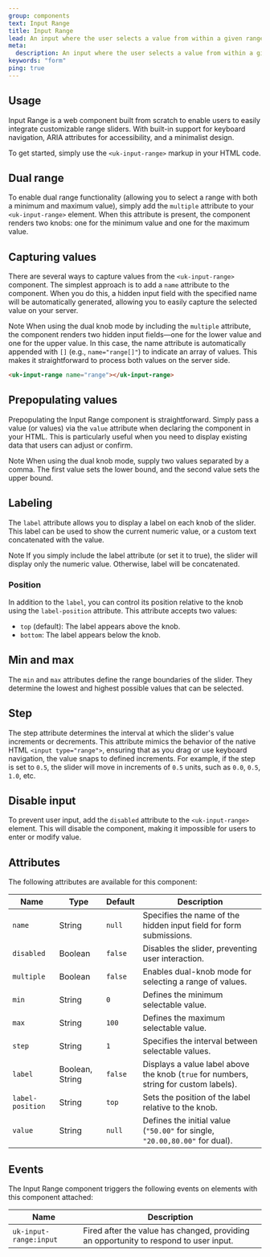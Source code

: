 ```yaml
---
group: components
text: Input Range
title: Input Range
lead: An input where the user selects a value from within a given range.
meta:
  description: An input where the user selects a value from within a given range.
keywords: "form"
ping: true
---
```



## Usage

Input Range is a web component built from scratch to enable users to easily integrate customizable range sliders. With built-in support for keyboard navigation, ARIA attributes for accessibility, and a minimalist design.

To get started, simply use the `<uk-input-range>` markup in your HTML code.

<Snippet component="input_range.basic" />

## Dual range

To enable dual range functionality (allowing you to select a range with both a minimum and maximum value), simply add the `multiple` attribute to your `<uk-input-range>` element. When this attribute is present, the component renders two knobs: one for the minimum value and one for the maximum value.

<Snippet component="input_range.dual_range" />

## Capturing values

There are several ways to capture values from the `<uk-input-range>` component. The simplest approach is to add a `name` attribute to the component. When you do this, a hidden input field with the specified name will be automatically generated, allowing you to easily capture the selected value on your server.

<span class="uk-label uk-label-primary">Note</span> When using the dual knob
mode by including the `multiple` attribute, the component renders two hidden
input fields—one for the lower value and one for the upper value. In this case,
the name attribute is automatically appended with `[]` (e.g., `name="range[]"`)
to indicate an array of values. This makes it straightforward to process both
values on the server side.

```html
<uk-input-range name="range"></uk-input-range>
```

## Prepopulating values

Prepopulating the Input Range component is straightforward. Simply pass a value (or values) via the `value` attribute when declaring the component in your HTML. This is particularly useful when you need to display existing data that users can adjust or confirm.

<span class="uk-label uk-label-primary">Note</span> When using the dual knob
mode, supply two values separated by a comma. The first value sets the lower
bound, and the second value sets the upper bound.

<Snippet component="input_range.prepopulated" />

## Labeling

The `label` attribute allows you to display a label on each knob of the slider. This label can be used to show the current numeric value, or a custom text concatenated with the value.

<Snippet component="input_range.labeling" />

<span class="uk-label uk-label-primary">Note</span> If you simply include the
label attribute (or set it to true), the slider will display only the numeric
value. Otherwise, label will be concatenated.

### Position

In addition to the `label`, you can control its position relative to the knob using the `label-position` attribute. This attribute accepts two values:

- `top` (default): The label appears above the knob.
- `bottom`: The label appears below the knob.

<Snippet component="input_range.labeling_position" />

## Min and max

The `min` and `max` attributes define the range boundaries of the slider. They determine the lowest and highest possible values that can be selected.

<Snippet component="input_range.min_max" />

## Step

The step attribute determines the interval at which the slider's value increments or decrements. This attribute mimics the behavior of the native HTML `<input type="range">`, ensuring that as you drag or use keyboard navigation, the value snaps to defined increments. For example, if the step is set to `0.5`, the slider will move in increments of `0.5` units, such as `0.0`, `0.5`, `1.0`, etc.

<Snippet component="input_range.step" />

## Disable input

To prevent user input, add the `disabled` attribute to the `<uk-input-range>` element. This will disable the component, making it impossible for users to enter or modify value.

<Snippet component="input_range.disabled" />

## Attributes

The following attributes are available for this component:

| Name             | Type            | Default | Description                                                                           |
| ---------------- | --------------- | ------- | ------------------------------------------------------------------------------------- |
| `name`           | String          | `null`  | Specifies the name of the hidden input field for form submissions.                    |
| `disabled`       | Boolean         | `false` | Disables the slider, preventing user interaction.                                     |
| `multiple`       | Boolean         | `false` | Enables dual-knob mode for selecting a range of values.                               |
| `min`            | String          | `0`     | Defines the minimum selectable value.                                                 |
| `max`            | String          | `100`   | Defines the maximum selectable value.                                                 |
| `step`           | String          | `1`     | Specifies the interval between selectable values.                                     |
| `label`          | Boolean, String | `false` | Displays a value label above the knob (`true` for numbers, string for custom labels). |
| `label-position` | String          | `top`   | Sets the position of the label relative to the knob.                                  |
| `value`          | String          | `null`  | Defines the initial value (`"50.00"` for single, `"20.00,80.00"` for dual).           |

## Events

The Input Range component triggers the following events on elements with this component attached:

| Name                  | Description                                                                           |
| --------------------- | ------------------------------------------------------------------------------------- |
| `uk-input-range:input`| Fired after the value has changed, providing an opportunity to respond to user input. |